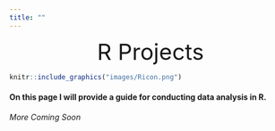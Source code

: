 ```yaml
---
title: ""
---
```

<!-- Global site tag (gtag.js) - Google Analytics -->
<script async src="https://www.googletagmanager.com/gtag/js?id=UA-116712862-1"></script>
<script>
  window.dataLayer = window.dataLayer || [];
  function gtag(){dataLayer.push(arguments);}
  gtag('js', new Date());

  gtag('config', 'UA-116712862-1');
</script>
<center  style="font-size:40px">R Projects</center>

```r
knitr::include_graphics("images/Ricon.png")
```

#### On this page I will provide a guide for conducting data analysis in R. 

*More Coming Soon*
</br>
